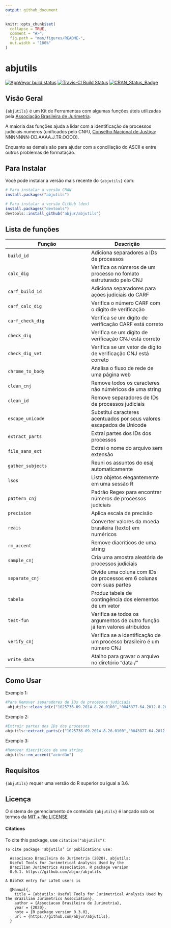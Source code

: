 ```yaml
---
output: github_document
---
```


<!-- README.md is generated from README.Rmd. Please edit that file -->

```r
knitr::opts_chunk$set(
  collapse = TRUE,
  comment = "#>",
  fig.path = "man/figures/README-",
  out.width = "100%"
)
```

# abjutils

<!-- badges: start -->
[![AppVeyor build status](https://ci.appveyor.com/api/projects/status/github/abjur/abjutils?branch=master&svg=true)](https://ci.appveyor.com/project/abjur/abjutils/branch/master)
[![Travis-CI Build Status](https://travis-ci.org/abjur/abjutils.svg?branch=master)](https://travis-ci.org/abjur/abjutils)
[![CRAN_Status_Badge](https://www.r-pkg.org/badges/version/abjutils)](https://cran.r-project.org/package=abjutils)
<!-- badges: end -->

## Visão Geral 

`{abjutils}` é um Kit de Ferramentas com algumas funções úteis utilizadas pela 
[Associação Brasileira de Jurimetria](https://abj.org.br/). 

A maioria das funções ajuda a lidar com a identificação de processos judiciais 
numeros (unificados pelo CNPJ, [Conselho Nacional de Justiça](https://www.cnj.jus.br/programas-e-acoes/numeracao-unica/documentos/): NNNNNNN-DD.AAAA.J.TR.OOOO).

Enquanto as demais são para ajudar com a conciliação do ASCII e entre outros 
problemas de formatação. 


## Para Instalar

Você pode instalar a versão mais recente do `{abjutils}` com: 

```r
# Para instalar a versão CRAN
install.packages("abjutils")

# Para instalar a versão GitHub (dev)
install.packages("devtools")
devtools::install_github("abjur/abjutils")
```

## Lista de funções 

Função  | Descrição
-------------|------------
`build_id`   | Adiciona separadores a IDs de processos 
`calc_dig`   | Verifica os números de um processo no fomato estruturado pelo CNJ 
`carf_build_id`| Adiciona separadores para ações judiciais do CARF 
`carf_calc_dig`| Verifica o número CARF com o dígito de verificação
`carf_check_dig`| Verifica se um dígito de verificação CARF está correto 
`check_dig`      | Verifica se um dígito de verificação CNJ está correto
`check_dig_vet`| Verifica se um vetor de dígito de verificação CNJ está correto
`chrome_to_body`| Analisa o fluxo de rede de uma página web
`clean_cnj`   | Remove todos os caracteres não núméricos de uma string
`clean_id`    | Remove separadores de IDs de processos judiciais
`escape_unicode`| Substitui caracteres acentuados por seus valores escapados de Unicode
`extract_parts`| Extrai partes dos IDs dos processos 
`file_sans_ext`| Extrai o nome do arquivo sem extensão
`gather_subjects`| Reuni os assuntos do esaj automaticamente
`lsos`        | Lista objetos elegantemente em uma sessão R
`pattern_cnj` | Padrão Regex para encontrar números de processos judiciais
`precision`   | Aplica escala de precisão
`reais`       | Converter valores da moeda brasileira (texto) em numéricos
`rm_accent`   | Remove diacríticos de uma string
`sample_cnj`  | Cria uma amostra aleatória de processos judiciais 
`separate_cnj`| Divide uma coluna com IDs de processos em 6 colunas com suas partes
`tabela`      | Produz tabela de contingência dos elementos de um vetor
`test-fun`    | Verifica se todos os argumentos de outro função já tem valores atribuídos
`verify_cnj`  | Verifica se a identificação de um processo brasileiro é um número CNJ
`write_data`  | Atalho para gravar o arquivo no diretório "data /"


## Como Usar 

Exemplo 1:

```r
#Para Remover separadores de IDs de processos judiciais
 abjutils::clean_id(c("1025736-09.2014.8.26.0100","0043877-64.2012.8.26.0100","1013689-61.2018.8.26.0100"))

```
Exemplo 2:

```r
#Extrair partes dos IDs dos processos
abjutils::extract_parts(c("1025736-09.2014.8.26.0100","0043877-64.2012.8.26.0100","1013689-61.2018.8.26.0100"))
```
Exemplo 3: 

```r
#Remover diacríticos de uma string
abjutils::rm_accent("acórdão")
```

## Requisitos 

`{abjutils}` requer uma versão do R superior ou igual a 3.6. 

## Licença  

O sistema de gerenciamento de conteúdo `{abjutils}` é lançado sob os termos da [MIT + file LICENSE](https://github.com/abjur/abjutils/blob/master/LICENSE) 

#### Citations

To cite this package, use `citation("abjutils")`:

```
To cite package ‘abjutils’ in publications use:

  Associacao Brasileira de Jurimetria (2020). abjutils:
  Useful Tools for Jurimetrical Analysis Used by the
  Brazilian Jurimetrics Association. R package version
  0.0.1. https://github.com/abjur/abjutils

A BibTeX entry for LaTeX users is

  @Manual{,
    title = {abjutils: Useful Tools for Jurimetrical Analysis Used by the Brazilian Jurimetrics Association},
    author = {Associacao Brasileira de Jurimetria},
    year = {2020},
    note = {R package version 0.3.0},
    url = {https://github.com/abjur/abjutils},
  }
```
